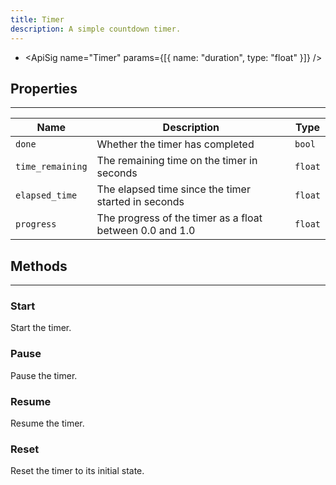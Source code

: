 ```yaml
---
title: Timer
description: A simple countdown timer.
---
```

- <ApiSig name="Timer" params={[{ name: "duration", type: "float" }]} />

## Properties
<hr style={{marginBottom: 0}} />

| Name | Description | Type |
| --- | --- | --- |
| `done` | Whether the timer has completed | `bool` |
| `time_remaining` | The remaining time on the timer in seconds | `float` |
| `elapsed_time` | The elapsed time since the timer started in seconds | `float` |
| `progress` | The progress of the timer as a float between 0.0 and 1.0 | `float` |

## Methods
---

### Start
<div className="api-card">

<ApiSig name="start" returns="None" />

Start the timer.

</div>

### Pause
<div className="api-card">

<ApiSig name="pause" returns="None" />

Pause the timer.

</div>

### Resume
<div className="api-card">

<ApiSig name="resume" returns="None" />

Resume the timer.

</div>

### Reset
<div className="api-card">

<ApiSig name="reset" returns="None" />

Reset the timer to its initial state.

</div>